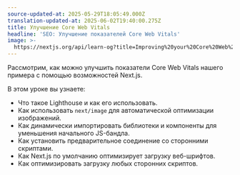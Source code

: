 ```yaml
---
source-updated-at: 2025-05-29T18:05:49.000Z
translation-updated-at: 2025-06-02T19:40:00.275Z
title: Улучшение Core Web Vitals
headline: 'SEO: Улучшение показателей Core Web Vitals'
image: >-
  https://nextjs.org/api/learn-og?title=Improving%20your%20Core%20Web%20Vitals&amp;chapter=22
---
```


Рассмотрим, как можно улучшить показатели Core Web Vitals нашего примера с помощью возможностей Next.js.

В этом уроке вы узнаете:

*   Что такое Lighthouse и как его использовать.
*   Как использовать `next/image` для автоматической оптимизации изображений.
*   Как динамически импортировать библиотеки и компоненты для уменьшения начального JS-бандла.
*   Как установить предварительное соединение со сторонними скриптами.
*   Как Next.js по умолчанию оптимизирует загрузку веб-шрифтов.
*   Как оптимизировать загрузку любых сторонних скриптов.